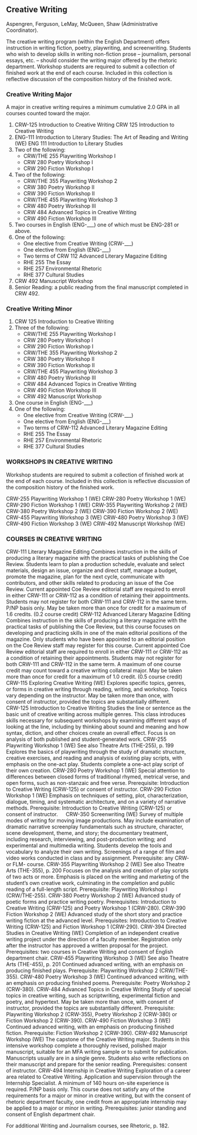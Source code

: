 ## Creative Writing {#sec-courses-in-creative-writing}
Aspengren, Ferguson, LeMay, McQueen, Shaw (Administrative Coordinator). 

The creative writing program (within the English Department) offers instruction in writing fiction, poetry, playwriting, and screenwriting.  Students who wish to develop skills in writing non-fiction prose – journalism, personal essays, etc. – should consider the writing major offered by the rhetoric department. Workshop students are required to submit a collection of finished work at the end of each course. Included in this collection is reflective discussion of the composition history of the finished work.

### Creative Writing Major
A major in creative writing requires a minimum cumulative 2.0 GPA in all courses counted toward the major.

1. CRW-125 Introduction to Creative Writing CRW 125 Introduction to Creative Writing
2. ENG-111 Introduction to Literary Studies: The Art of Reading and Writing (WE) ENG 111 Introduction to Literary Studies
3. Two of the following:
    - CRW/THE 255 Playwriting Workshop I
    - CRW 280 Poetry Workshop I
    - CRW 290 Fiction Workshop I
4. Two of the following: 
	  - CRW/THE 355 Playwriting Workshop 2
	  - CRW 380 Poetry Workshop II
	  - CRW 390 Fiction Workshop II
	  - CRW/THE 455 Playwriting Workshop 3
	  - CRW 480 Poetry Workshop III
	  - CRW 484 Advanced Topics in Creative Writing
	  - CRW 490 Fiction Workshop III
5. Two courses in English (ENG-___) one of which must be ENG-281 or above.
6. One of the following: 
    - One elective from Creative Writing (CRW-___)
    - One elective from English (ENG-___)
    - Two terms of CRW 112 Advanced Literary Magazine Editing
    - RHE 255 The Essay
    - RHE 257 Environmental Rhetoric
    - RHE 377 Cultural Studies
7. CRW 492 Manuscript Workshop
8. Senior Reading: a public reading from the final manuscript completed in CRW 492.

### Creative Writing Minor
1. CRW 125 Introduction to Creative Writing
2. Three of the following: 
	  - CRW/THE 255 Playwriting Workshop I
	  - CRW 280 Poetry Workshop I
	  - CRW 290 Fiction Workshop I
	  - CRW/THE 355 Playwriting Workshop 2
	  - CRW 380 Poetry Workshop II
	  - CRW 390 Fiction Workshop II
	  - CRW/THE 455 Playwriting Workshop 3
	  - CRW 480 Poetry Workshop III
	  - CRW 484 Advanced Topics in Creative Writing	
	  - CRW 490 Fiction Workshop III
	  - CRW 492 Manuscript Workshop
3. One course in English (ENG-___) 
4. One of the following: 
    - One elective from Creative Writing (CRW-___)
    - One elective from English (ENG-___)
    - Two terms of CRW-112 Advanced Literary Magazine Editing
    - RHE 255 The Essay
    - RHE 257 Environmental Rhetoric
    - RHE 377 Cultural Studies

### WORKSHOPS IN CREATIVE WRITING
Workshop students are required to submit a collection of finished work at the end of each course. Included in this collection is reflective discussion of the composition history of the finished work.
 
CRW-255 Playwriting Workshop 1 (WE) 
CRW-280 Poetry Workshop 1 (WE) 
CRW-290 Fiction Workshop 1 (WE) 
CRW-355 Playwriting Workshop 2 (WE) 
CRW-380 Poetry Workshop 2 (WE) 
CRW-390 Fiction Workshop 2 (WE) 
CRW-455 Playwriting Workshop 3 (WE) 
CRW-480 Poetry Workshop 3 (WE) 
CRW-490 Fiction Workshop 3 (WE) 
CRW-492 Manuscript Workshop (WE)
 

### COURSES IN CREATIVE WRITING 
CRW-111 Literary Magazine Editing
Combines instruction in the skills of producing a literary magazine with the practical tasks of publishing the Coe Review. Students learn to plan a production schedule, evaluate and select materials, design an issue, organize and direct staff, manage a budget, promote the magazine, plan for the next cycle, communicate with contributors, and other skills related to producing an issue of the Coe Review.  Current appointed Coe Review editorial staff are required to enroll in either CRW-111 or CRW-112 as a condition of retaining their appointments. Students may not register for both CRW-111 and CRW-112 in the same term.  P/NP basis only. May be taken more than once for credit for a maximum of 1.6 credits. (0.2 course credit)
CRW-112 Advanced Literary Magazine Editing
Combines instruction in the skills of producing a literary magazine with the practical tasks of publishing the Coe Review, but this course focuses on developing and practicing skills in one of the main editorial positions of the magazine. Only students who have been appointed to an editorial position on the Coe Review staff may register for this course. Current appointed Coe Review editorial staff are required to enroll in either CRW-111 or CRW-112 as a condition of retaining their appointments. Students may not register for both CRW-111 and CRW-112 in the same term. A maximum of one course credit may count toward a creative writing collateral major. May be taken more than once for credit for a maximum of 1.0 credit. (0.5 course credit)
CRW-115 Exploring Creative Writing (WE)
Explores specific topics, genres, or forms in creative writing through reading, writing, and workshop. Topics vary depending on the instructor. May be taken more than once, with consent of instructor, provided the topics are substantially different.  
CRW-125 Introduction to Creative Writing
Studies the line or sentence as the basic unit of creative writing across multiple genres. This class introduces skills necessary for subsequent workshops by examining different ways of looking at the line, including by thinking about sound and meaning and how syntax, diction, and other choices create an overall effect. Focus is on analysis of both published and student-generated work.
CRW-255 Playwriting Workshop 1 (WE)
See also Theatre Arts (THE-255), p. 199
Explores the basics of playwriting through the study of dramatic structure, creative exercises, and reading and analysis of existing play scripts, with emphasis on the one-act play. Students complete a one-act play script of their own creation. 
CRW-280 Poetry Workshop 1 (WE)
Special attention to differences between closed forms of traditional rhymed, metrical verse, and open forms, such as non-stanzaic and free verse. Prerequisite: Introduction to Creative Writing (CRW-125) or consent of instructor. 
CRW-290 Fiction Workshop 1 (WE)
Emphasis on techniques of setting, plot, characterization, dialogue, timing, and systematic architecture, and on a variety of narrative methods. Prerequisite: Introduction to Creative Writing (CRW-125) or consent of instructor. 
 
CRW-350 Screenwriting (WE)
Survey of multiple modes of writing for moving image productions. May include examination of dramatic narrative screenplay fundamentals such as structure, character, scene development, theme, and story; the documentary treatment, including research, interviewing, and post-production writing; and experimental and multimedia writing. Students develop the tools and vocabulary to analyze their own writing. Screenings of a range of film and video works conducted in class and by assignment. Prerequisite: any CRW- or FLM- course.
CRW-355 Playwriting Workshop 2 (WE)
See also Theatre Arts (THE-355), p. 200
Focuses on the analysis and creation of play scripts of two acts or more. Emphasis is placed on the writing and marketing of the student’s own creative work, culminating in the completion and public reading of a full-length script. Prerequisite: Playwriting Workshop I (CRW/THE-255). 
CRW-380 Poetry Workshop 2 (WE)
Advanced study of poetic forms and practice writing poetry. Prerequisites: Introduction to Creative Writing (CRW-125) and Poetry Workshop 1 (CRW-280). 
CRW-390 Fiction Workshop 2 (WE)
Advanced study of the short story and practice writing fiction at the advanced level. Prerequisites: Introduction to Creative Writing (CRW-125) and Fiction Workshop 1 (CRW-290).
CRW-394 Directed Studies in Creative Writing (WE)
Completion of an independent creative writing project under the direction of a faculty member. Registration only after the instructor has approved a written proposal for the project. Prerequisites: two courses in Creative Writing and consent of English department chair.
CRW-455 Playwriting Workshop 3 (WE)
See also Theatre Arts (THE-455), p. 201
Continued advanced writing, with an emphasis on producing finished plays. Prerequisite: Playwriting Workshop 2 (CRW/THE-355).
CRW-480 Poetry Workshop 3 (WE)
Continued advanced writing, with an emphasis on producing finished poems. Prerequisite: Poetry Workshop 2 (CRW-380).
CRW-484 Advanced Topics in Creative Writing
Study of special topics in creative writing, such as scriptwriting, experimental fiction and poetry, and hypertext.  May be taken more than once, with consent of instructor, provided the topics are substantially different.  Prerequisite: Playwriting Workshop 2 (CRW-355), Poetry Workshop 2 (CRW-380) or Fiction Workshop 2 (CRW-390).
CRW-490 Fiction Workshop 3 (WE)
Continued advanced writing, with an emphasis on producing finished fiction. Prerequisite: Fiction Workshop 2 (CRW-390).
CRW-492 Manuscript Workshop (WE)
The capstone of the Creative Writing major. Students in this intensive workshop complete a thoroughly revised, polished major manuscript, suitable for an MFA writing sample or to submit for publication. Manuscripts usually are in a single genre. Students also write reflections on their manuscript and prepare for the senior reading.  Prerequisites: consent of instructor.
CRW-494 Internship in Creative Writing
Exploration of a career area related to Creative Writing. Application and supervision through the Internship Specialist. A minimum of 140 hours on-site experience is required. P/NP basis only. This course does not satisfy any of the requirements for a major or minor in creative writing, but with the consent of rhetoric department faculty, one credit from an appropriate internship may be applied to a major or minor in writing. Prerequisites: junior standing and consent of English department chair. 

For additional Writing and Journalism courses, see Rhetoric, p. 182.
